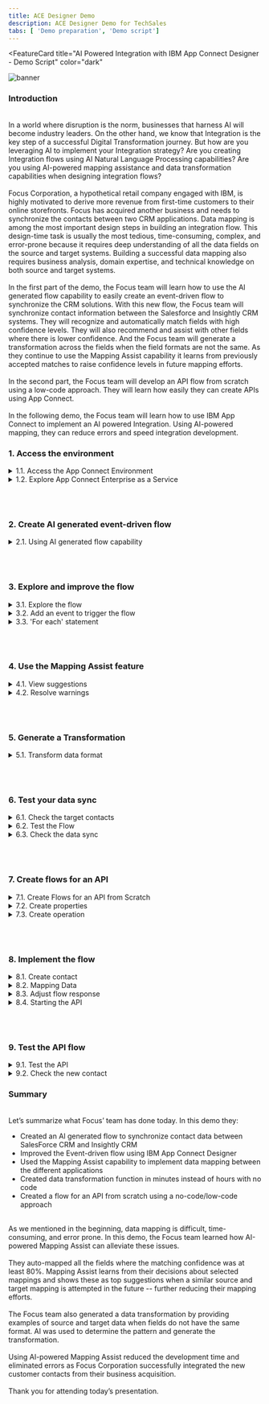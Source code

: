 ```yaml
---
title: ACE Designer Demo
description: ACE Designer Demo for TechSales
tabs: [ 'Demo preparation', 'Demo script']
---
```



<FeatureCard
  title="AI Powered Integration with IBM App Connect Designer - Demo Script"
  color="dark"
  >

![banner](./images/banner-ace-designer.jpg)

</FeatureCard>


<span id="place1"></span>

### **Introduction**
<br/>
In a world where disruption is the norm, businesses that harness AI will become industry leaders. On the other hand, we know that Integration is the key step of a successful Digital Transformation journey. But how are you leveraging AI to implement your Integration strategy? Are you creating Integration flows using AI Natural Language Processing capabilities? Are you using AI-powered mapping assistance and data transformation capabilities when designing integration flows?
<br/><br/>
Focus Corporation, a hypothetical retail company engaged with IBM, is highly motivated to derive more revenue from first-time customers to their online storefronts. Focus has acquired another business and needs to synchronize the contacts between two CRM applications. Data mapping is among the most important design steps in building an integration flow. This design-time task is usually the most tedious, time-consuming, complex, and error-prone because it requires deep understanding of all the data fields on the source and target systems. Building a successful data mapping also requires business analysis, domain expertise, and technical knowledge on both source and target systems.
<br/><br/>
In the first part of the demo, the Focus team will learn how to use the AI generated flow capability to easily create an event-driven flow to synchronize the CRM solutions. With this new flow, the Focus team will synchronize contact information between the Salesforce and Insightly CRM systems. They will recognize and automatically match fields with high confidence levels. They will also recommend and assist with other fields where there is lower confidence. And the Focus team will generate a transformation across the fields when the field formats are not the same. As they continue to use the Mapping Assist capability it learns from previously accepted matches to raise confidence levels in future mapping efforts.
<br/><br/>
In the second part, the Focus team will develop an API flow from scratch using a low-code approach. They will learn how easily they can create APIs using App Connect.
<br/><br/>
In the following demo, the Focus team will learn how to use IBM App Connect to implement an AI powered Integration. Using AI-powered mapping, they can reduce errors and speed integration development.
<br/>


### **1. Access the environment**

<details>
<summary>1.1. Access the App Connect Environment</summary><br/>

**Narration**

IBM App Connect is an industry-leading integration solution that connects any of your applications and data, no matter where they reside. With hundreds of prebuilt connectors and customizable templates, App Connect helps users of all skill levels rapidly connect Software as a Service (SaaS) applications and build integration flows.

Focus would like to explore how IBM App Connect will support them to eliminate digital silos to power their business. For this demo, they are using a trial account of IBM App Connect Enterprise as a Service on AWS.

<hr/><br/>

**Action** &nbsp; 1.1.1.

In your email inbox (that you used to create the App Connect trial account), search for **IBM SaaS** (A), open the ”**Your IBM App Connect trial is ready**” email (B).

  ![](images/ace-access-1.png)

<hr/><br/>


**Action** &nbsp; 1.1.2.

Now, click the **Access trial** button.

  ![](images/ace-access-2.png)

<hr/><br/>


**Action** &nbsp; 1.1.3.

**Log in** with your App Connect *username* and *password*.

  ![](images/ace-access-3.png)

***
</details>


<details>
<summary>1.2. Explore App Connect Enterprise as a Service</summary><br/>

**Narration**

Welcome to IBM App Connect Designer. With App Connect Designer you can easily create and test integrations that connect your applications without the need for coding.  Let's have a look around App Connect Designer.

In the home page, Focus can get started with creating and importing flows.

In the Designer dashboard page, the Focus team will be able to monitor, edit, or delete their flows. They can also create more flows from this dashboard. They will do that, later.

In the Monitor page, they can see CPU and memory usage data for the integration runtimes.  Summary data is shown in graphs and tables, and they can drill down to see more detailed data.

In the Catalog page, Focus can list all the applications and APIs and the associated events and actions that they can add to their flows.  Here, they can connect App Connect to their application accounts on the catalog tab, or they can choose to connect to them when they create their flows. By now, they already have two connected accounts: Insightly and Salesforce. These connectors were pre-configured, and they are ready to be used.

In the Templates page, Focus can explore the templates gallery, where they’ll find templates that cover a range of cognitive, marketing, sales, support, business ops, e-commerce, and finance use cases.

In the Logs page, they can see recent logs for their integrations and audit activity.

In the Setting page, Focus can connect App Connect to their applications on a private network, to enable artificial intelligence (AI) features, and to generate credentials to access the public API.

IBM App Connect Enterprise as a Service provides App Connect Designer and App Connect Dashboard environments for authoring and running integrations. Each environment provides tools and resources to create and deploy your integrations. You can switch between your App Connect Designer and App Connect Dashboard instances by using the instance switcher on the header.

<hr/><br/>

**Action** &nbsp; 1.2.1.

If necessary, close the tour dialog (click on **Maybe later** button). Show the **home page** and click the **Dashboard** button on the left menu.

  ![](images/aces-aws-intro-1.png)

<hr/><br/>


**Action** &nbsp; 1.2.2.

Show the Designer Dashboard page and click the **Monitor** button on the left menu.

  ![](images/aces-aws-intro-2.png)

<hr/><br/>


**Action** &nbsp; 1.2.3.

Show the Monitor page and click the **Catalog** button on the left menu.

  ![](images/aces-aws-intro-3.png)

<hr/><br/>


**Action** &nbsp; 1.2.4.

Show the Catalog page and click the **Templates** button on the left menu.

  ![](images/aces-aws-intro-4.png)

<hr/><br/>


**Action** &nbsp; 1.2.5.

Show the Templates page and click the **Logs** button on the left menu.

  ![](images/aces-aws-intro-5.png)

<hr/><br/>


**Action** &nbsp; 1.2.6.

Show the Logs page and click the **Settings** button on the left menu.

  ![](images/aces-aws-intro-6.png)

<hr/><br/>


**Action** &nbsp; 1.2.7.

Show the Settings page and click the **Dashboard** button on the left menu.

  ![](images/aces-aws-intro-7.png)


***
</details>

<br/><br/>

### **2. Create  AI generated event-driven flow**

<details>
<summary>2.1. Using AI generated flow capability</summary><br/>

**Narration**

To transform a natural language description into an event-driven flow, IBM App Connect  connects to a service that is called Experimental Flow Generator. Experimental Flow Generator uses NLP to parse the natural language description that you provide, and AI to generate a flow template. This feature helps business users to quickly transform a natural language description into an event-driven flow, without needing any knowledge of flow design.

You start by entering a sentence in plain English that describes your integration. You then review the template that is generated and, if necessary, refine your description to generate a more appropriate template. Let's try a first scenario about ServiceNow integration and Trello.

As you can see, the Focus team receives an auto-generated flow, editable in Designer, based on a simple text sequence. But let's focus on the Focus CRM synchronization scenario.

The Focus integration team would like to get contacts from Salesforce and copy them to the new Insightly CRM. Let's try it!

Voila! Here they have their AI generated flow, when they're ready, they open the template in the flow editor, where they can connect to their accounts, map data between their applications, and customize their flow.

<hr/><br/>


**Action** &nbsp; 2.1.1.

Click **Create > AI-generated flow**.

  ![](images/ai-generated-1.png)

<hr/><br/>


**Action** &nbsp; 2.1.2.

Type the following sentence: "**Send a slack message when a new ticket is created in ServiceNow**”, then press **Enter**.

  ![](images/ai-generated-2.png)

<hr/><br/>


**Action** &nbsp; 2.1.3.

You now see the AI-generated template doing exactly as you asked. Now overwrite that phrase and type the following sentence: "**Get contacts from Salesforce and copy it to Insightly**”, then press **Enter**.

  ![](images/ai-generated-3.png)

<hr/><br/>


**Action** &nbsp; 2.1.4.

Click **Open in Designer**.

  ![](images/ai-generated-4.png)

***
</details>


<br/><br/>

### **3. Explore and improve the flow**
<details>
<summary>3.1. Explore the flow</summary><br/>

**Narration**

Here the Focus team can see their initial flow, which initially has a Salesforce integration to retrieve contacts and an Insightly integration to create a new contact. They will use the Designer flow editor to edit and change their flow to add the necessary additional steps.

The connectors are already using the pre-configured accounts. However, they need to do some adjustments to finalize the flow.

First, the Focus team configures the Salesforce node to limit a maximum number of items to retrieve.  Here, they can see there is an error message in the Insightly integration. This message is informing the Focus team needs to include the First name field in the new CRM. They will need to map fields between Salesforce and Insightly. They will do it later taking advantage of the AI capabilities from IBM App Connect.

<hr/><br/>


**Action** &nbsp; 3.1.1.

Click on **Salesforce Retrieve contacts** node.

  ![](images/explore-flow-1.png)

<hr/><br/>


**Action** &nbsp; 3.1.2.

Click on **Process 10 items from the collection**.

  ![](images/explore-flow-2.png)

<hr/><br/>


**Action** &nbsp; 3.1.3.

Click on the **Insightly Create contact** node.

  ![](images/explore-flow-3.png)

<hr/><br/>


**Action** &nbsp; 3.1.4.

Hover the pointer over the red “*!*” error icon to show the error message “**First Name: This field is required**”.

  ![](images/explore-flow-4.png)

***
</details>


<details>
<summary>3.2. Add an event to trigger the flow</summary><br/>

**Narration**

In an event-driven flow, you identify an event that can occur, which automatically triggers defined actions in one or more applications. An event can be considered as a change or an activity that occurs in an application.

Now, the Focus team needs to specify the event that triggers the flow. The event might be something that happens in an application, or they might decide to start the flow on a schedule.

This flow will run when it is called from another flow. Because of it, the Focus team selects the Callable flow Input option.

<hr/><br/>

**Action** &nbsp; 3.2.1.

Click on the initial **Plus** icon

  ![](images/event-trigger-1.png)

<hr/><br/>


**Action** &nbsp; 3.2.2.

Show the available **Applications triggers** and open the **Toolbox** tab.

  ![](images/event-trigger-2.png)

<hr/><br/>


**Action** &nbsp; 3.2.3.

Show the **Scheduler trigger** and open the **Applications** tab.

  ![](images/event-trigger-3.png)

<hr/><br/>


**Action** &nbsp; 3.2.4.

Scroll down and select the **Callable flow** option and click on **Input link**.

  ![](images/event-trigger-4.png)


***
</details>



<details>
<summary>3.3. 'For each' statement</summary><br/>

**Narration**

Now, we need to add a '*For each*' statement because we need to retrieve all the contacts from Salesforce. For each contact, we need to create a contact in the Insightly CRM. We’ll select the “Salesforce Contacts” object as the object to be processed.

Now, they need to move the Insightly integration to be executed inside the '*For each*'' loop.

<hr/><br/>

**Action** &nbsp; 3.3.1.

Click the **Plus** icon after the Salesforce node.

  ![](images/for-each-1.png)


<hr/><br/>

**Action** &nbsp; 3.3.2.

Then, open the **Toolbox** tab (A) and select the **For each** statement (B).

  ![](images/for-each-2.png)

<hr/><br/>

**Action** &nbsp; 3.3.3.

Enter **Contacts** in the *Select the collection of items to process* field (A) and select the **Salesforce Contacts** object (B).

  ![](images/for-each-3.png)

<hr/><br/>

**Action** &nbsp; 3.3.4.

Drag and drop the **Insightly** node to the **For each** loop.

  ![](images/for-each-4.png)

***
</details>


<br/><br/>


### **4. Use the Mapping Assist feature**
<details>
<summary>4.1. View suggestions</summary><br/>

**Narration**

In the Insightly node, the Focus team can manually define the map between the Salesforce and Insightly fields. However, this is difficult because there are lots of fields, and the products will probably have different field names for the same objects.

With Mapping Assist, they don’t need to manually create all these mappings. They’ll use AI to simplify their work! Once Insightly’s ‘Create Contact’ node is added, mapping suggestions are automatically generated. The best possible matches (top suggestions) are presented, which can be automatically inserted into fields with a single click. These top suggestions have an 80% (or higher) confidence score, and the count (20+ suggestions) identifies the total number of fields that will be populated with mappings.

By clicking “Generate or Preview mapping suggestions”, all suggestions with a confidence score of at least 80% are automatically displayed into Insightly’s ‘Create Contact’ node. Note that there are suggestions for simple fields as well as for more complex, nested fields. Mapping Assist uses a pre-trained AI algorithm to provide intelligent, customized data map suggestions. From this interface, they can clear the suggestions, or they can accept and apply the suggestions.

<hr/><br/>


**Action** &nbsp; 4.1.1.

Open the **Insightly Create contact** node.

  ![](images/mapping-assist-1.png)

Note: If you see an error message when you open the Insightly node, refresh the page or go to the Dashboard page and open the *flow* again.

<hr/><br/>


**Action** &nbsp; 4.1.2.

Click **Generate mapping suggestions** button.

  ![](images/mapping-assist-2.png)


<hr/><br/>


**Action** &nbsp; 4.1.3.

Show the list of suggestions (1) and click **Apply suggestions** (2).

  ![](images/mapping-assist-3.png)

***
</details>


<details>
<summary>4.2. Resolve warnings</summary><br/>

**Narration**

Mapping Assist’s AI algorithm sometimes finds multiple high-confidence mapping possibilities. When this occurs, we need to decide which mapping we want to accept.

<hr/><br/>


**Action** &nbsp; 4.2.1.

You may or may not see this situation. When this happens, a **warning** message is shown. You need to resolve any/all fields where this occurs. In the picture below, there is an issue with the *First name* field. Delete the field name that is currently mapped to the field with the warning.

`Note`: If you do not see this warning, move on to step 5.

  ![](images/resolve-warnings-1.png)

<hr/><br/>


**Action** &nbsp; 4.2.2.

Click the **selection list** icon next to the field (A) and select the mapping option listed with the “**For Each**” option from the displayed list (B). Repeat these steps for each field that has a warning.

  ![](images/resolve-warnings-2.png)


***
</details>



<br/><br/>

### **5. Generate a Transformation**
<details>
<summary>5.1. Transform data format</summary><br/>

**Narration**

In some situations, a direct mapping may not be adequate. For instance, the data format of the "source" does not match the data format of the "target" field. In this situation you can generate a JSONata expression to define how the source data should be presented in the target application. JSONata is a declarative open-source query and transformation language for JSON data.

Focus will explore it with the ‘Assistant’s Name’ field. They will use this field in the new CRM to save the "Badge Name". First they select the Full name field. Then they select “Generate transformation”. The ‘Generate transformation’ panel opens with five blank sources and corresponding target fields that they can use for mapping data formats. They’ll need to provide at least five examples of source and target formats for IBM App Connect to generate the transformation formula.

Using IBM App Connect and the Mapping Assist capability, they were able to easily create a data sync between two CRM solutions without needing to write any code.

<hr/><br/>


**Action** &nbsp; 5.1.1.

Click on the **Assistant name** field and select the **For each: Salesforce Contact/Contact > Full Name**.

  ![](images/data-assist-1.png)

<hr/><br/>


**Action** &nbsp; 5.1.2.

Click on **Transform data format** (2).

  ![](images/data-assist-2.png)

<hr/><br/>



**Action** &nbsp; 5.1.3.

On the **Generate transformation** dialog, enter **Michael Jordan** as the first source name, and enter **M. Jordan** under **‘Assistant name’ examples (target)**. Repeat the same steps to include four more assistants’ names using the same transformation format (for example, **Magic Johnson**, **M. Johnson**; **Larry Bird**, **L. Bird**; **Charles Barkley**, **C. Barkley**; **Patrick Ewing**, **P. Ewing**) (A). Click **Transform data format** (B) and click **Insert transformation** (C).

  ![](images/data-assist-3.png)

<br/>

***
</details>

<br/><br/>

### **6. Test your data sync**
<details>
<summary>6.1. Check the target contacts</summary><br/>

**Narration**

Before the Focus team can start to test their data sync flow, they need to check the contacts that they have available. They just need to open the pre-created Insightly CRM account and see the available contacts before they execute the flow. As they can confirm, they have approximately 20 pre-created contacts, each with pictures. After the test of their flow, they should have two or three new contacts without pictures.

<hr/><br/>


**Action** &nbsp; 6.1.1.

Open your **Insightly** home page (A). Open the **Contacts** view (B).

  ![](images/check-target-1.png)

<hr/><br/>


**Action** &nbsp; 6.1.2.

Notice that there are approximately 20 pre-created contacts, each with pictures.

  ![](images/check-target-2.png)


***
</details>


<details>
<summary>6.2. Test the Flow</summary><br/>

**Narration**

The Focus team can test the flow using the IBM App Connect Designer page. They just need to click on the “Try this flow” button.

<hr/><br/>

**Action** &nbsp; 6.2.1.

Back to the App Connect Designer page, click the **Try this flow** button.

  ![](images/test-sync-1.png)

<hr/><br/>


**Action** &nbsp; 6.2.2.

Click **Continue** to confirm that you want to proceed with the test.

  ![](images/test-sync-2.png)

<hr/><br/>


**Action** &nbsp; 6.2.3.

Click on the **View details** button.

  ![](images/test-sync-3.png)

<hr/><br/>


**Action** &nbsp; 6.2.4.

Show the Test results dialog with the **200** result and the successful message: “**The flow test completed successfully**”.

  ![](images/test-sync-4.png)

<hr/><br/>


**Action** &nbsp; 6.2.5.

Click on the **Dashboard** link on the breadcrumbs to return to the Dashboard page.

  ![](images/test-sync-5.png)

***
</details>


<details>
<summary>6.3. Check the data sync</summary><br/>

**Narration**

Now they can check the new contacts. They should have at least two new contacts. They just need to refresh the ‘Contacts’ page, and here are their new contacts. They can check the contact to see the new ‘Assistant Name’ format.

Great! Everything works as expected.

<hr/><br/>

**Action** &nbsp; 6.3.1.

Go back to Insightly’s **Contacts** page and refresh the page.

  ![](images/check-sync-1.png)

<hr/><br/>


**Action** &nbsp; 6.3.2.

Explore the **new contacts** (without the sample_data tags).

  ![](images/check-sync-2.png)

<hr/><br/>


**Action** &nbsp; 6.3.3.

Click one of the contacts without a picture (A) and show the new format of **Assistant Name** based on the function we defined in the flow (B).

  ![](images/check-sync-3.png)


***
</details>

<br/><br/>


### **7. Create flows for an API**
<details>
<summary>7.1. Create Flows for an API from Scratch</summary><br/>

**Narration**

The Focus team learned how easy it is to create an event-driven flows using the AI Generated flow capability. But before moving to the new Insightly CRM, they would like to provide an easy way for current developers to consume the old CRM without need to access Salesforce. Because of that, they would like to see how easy it is to create a flow for an API from scratch on IBM App Connect.

A flow for an API (alternatively referred to as an API flow) contains a request, actions for one or more target applications, and a response. The flow is triggered by calling the API operation such as from mobile and web applications.

The Focus team uses the IBM App Connect Dashboard to create a flow for an API.

<hr/><br/>


**Action** &nbsp; 7.1.1.

Move back to the App Connect *Dashboard* page, then click the **Create** button (A) and select **Flows for an API** (B).

  ![](images/api-flow-1.png)

<hr/><br/>

**Action** &nbsp; 7.1.2.

Rename the API to **Customer API** (A), name the model **Customer** (B), and click the **Create model** button (C).

  ![](images/api-flow-2.png)

***
</details>

<details>
<summary>7.2. Create properties</summary><br/>

**Narration**

The Focus team starts by adding properties to their Customer model. There will be an ID, FirstName, LastName, and Email. As we can see, they are developing their API based on a model. It’s completely model-driven, and they’ve just modeled their ‘Customer’ object. Next, they’ll design and implement the operation that is related to this ‘Customer’ model.

<hr/><br/>


**Action** &nbsp; 7.2.1.

In the property name, enter **CustomerID** and click **Add property**. Repeat the same steps to include **FirstName**, **LastName** and **Email** (A). Click **Operations** (B).

  ![](images/create-prop-1.png)


***
</details>

<details>
<summary>7.3. Create operation</summary><br/>

**Narration**

To define how the API interacts with the object, they need to define the operations. First, they will add an operation to create an object. Later, they can improve this model by adding operations to retrieve, update or delete an object. First, the Focus integration team will define the “Create Customer” operation.


<hr/><br/>

**Action** &nbsp; 7.3.1.

Click the **Select an operation to add** dropdown (A). And select **Create Customer** (B).

  ![](images/create-oper-1.png)


<hr/><br/>

**Action** &nbsp; 7.3.2.

Click **Implement flow**.

  ![](images/create-oper-2.png)


***
</details>

<br/><br/>

### **8. Implement the flow**
<details>
<summary>8.1. Create contact</summary><br/>

**Narration**

Here the Focus team can see their initial flow, which initially has just a ‘Request’ node and a ‘Response’ node. They will use the Designer flow editor to edit and change their flow to add the necessary additional steps.

The Focus API will be easy to create. The API will create a contact in Salesforce. They just need to include the Salesforce connector and select the “Create contact” operation.


<hr/><br/>

**Action** &nbsp; 8.1.1.

Click the **Plus** icon (A). Search for the **Salesforce** connector (B).

  ![](images/create-contact-1.png)

<hr/><br/>

**Action** &nbsp; 8.1.2.

From your pre-configured Salesforce connector, select **Contacts > Create contact**.

  ![](images/create-contact-2.png)


***
</details>

<details>
<summary>8.2. Mapping Data</summary><br/>

**Narration**

Now, the Focus team needs to map fields from the request into the Salesforce Create contact action. Because they already know the Mapping Assist capability from IBM App Connect, it is simple to do it. They just need to use AI to simplify their work.

<hr/><br/>

**Action** &nbsp; 8.2.1.

Click **Generate mapping suggestions** button.

  ![](images/map-data-1.png)

<hr/><br/>

**Action** &nbsp; 8.2.2.

Click **Apply suggestions** button.

  ![](images/map-data-2.png)



***
</details>

<details>
<summary>8.3. Adjust flow response</summary><br/>

**Narration**

To finalize the API, the Focus team needs to adjust the response that is returned when the flow is called. This response serves to close the API flow and is a required construct. Map the available fields from the Salesforce Create contact action to the response.

<hr/><br/>


**Action** &nbsp; 8.3.1.

Click the **Response** node.

  ![](images/adjust-response-1.png)

<hr/><br/>


**Action** &nbsp; 8.3.2.

For the mandatory response field **CustomerID** (A), map to the **Salesforce field Contact ID** (B).

  ![](images/adjust-response-2.png)

***
</details>

<details>
<summary>8.4. Starting the API</summary><br/>

**Narration**

Great, the API is ready, now the Focus team just needs to start the API.

<hr/><br/>


**Action** &nbsp; 8.4.1.

Click **Done** to return to your model.

  ![](images/start-api-1.png)

<hr/><br/>


**Action** &nbsp; 8.4.2.

**Start** your flow.

  ![](images/start-api-2.png)

***
</details>

<br/><br/>

### **9. Test the API flow**
<details>
<summary>9.1. Test the API</summary><br/>

**Narration**

With the API started, they can use the Test tab of IBM App Connect to test the new API.

<hr/><br/>


**Action** &nbsp; 9.1.1.

Open the **Test** tab (A). Click **POST /Customer** (B) and open the **Try it** tab (C).

  ![](images/test-api-1.png)


<hr/><br/>

**Action** &nbsp; 9.1.2.

Scroll down to see the body field and click **Generate** (A) to create some dummy body content. Click **Send** (B), and you should see a **201 Created** response (C).

  ![](images/test-api-2.png)


***
</details>

<details>
<summary>9.2. Check the new contact</summary><br/>

**Narration**

To validate the API, the Focus team will check the new contact in SalesForce. They just need to check the ‘Contacts’ page, and here is the new contact.

Great! Everything works as expected.


<hr/><br/>

**Action** &nbsp; 9.2.1.

Log in with your **Salesforce Dev account**. Open the **App Launcher** menu (A). Search for **Contacts** (B). And select the **Contacts** items (C).

  ![](images/check-contact-1.png)

<hr/><br/>


**Action** &nbsp; 9.2.2.

Scroll down to check if your new contact is included in the list (you generated the contact information in the Try It panel). Open the **new contact**.

  ![](images/check-contact-2.png)

<hr/><br/>


**Action** &nbsp; 9.2.3.

Open the **Details** page.

  ![](images/check-contact-3.png)


<hr/><br/>


**Action** &nbsp; 9.2.4.

Check the contact *Name* and *Email*.

  ![](images/check-contact-4.png)

***
</details>



### **Summary**

<br/>
Let’s summarize what Focus’ team has done today. In this demo they: <br/>
<ul>
<li>Created an AI generated flow to synchronize contact data between SalesForce CRM and Insightly CRM</li>
<li>Improved the Event-driven flow using IBM App Connect Designer</li>
<li>Used the Mapping Assist capability to implement data mapping between the different applications</li>
<li>Created data transformation function in minutes instead of hours with no code</li>
<li>Created a flow for an API from scratch using a no-code/low-code approach</li>
</ul><br/>
As we mentioned in the beginning, data mapping is difficult, time-consuming, and error prone. In this demo, the Focus team learned how AI-powered Mapping Assist can alleviate these issues.
<br/><br/>
They auto-mapped all the fields where the matching confidence was at least 80%. Mapping Assist learns from their decisions about selected mappings and shows these as top suggestions when a similar source and target mapping is attempted in the future -- further reducing their mapping efforts.
<br/><br/>
The Focus team also generated a data transformation by providing examples of source and target data when fields do not have the same format. AI was used to determine the pattern and generate the transformation.
<br/><br/>
Using AI-powered Mapping Assist reduced the development time and eliminated errors as Focus Corporation successfully integrated the new customer contacts from their business acquisition.
<br/><br/>
Thank you for attending today’s presentation.
<br/>
